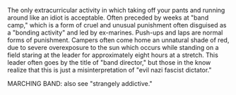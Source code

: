 {{encyclopaedic}}
The only extracurricular activity in which taking off your pants and running around like an idiot is acceptable.  Often preceded by weeks at "band camp," which is a form of cruel and unusual punishment often disguised as a "bonding activity" and led by ex-marines.  Push-ups and laps are normal forms of punishment.  Campers often come home an unnatural shade of red, due to severe overexposure to the sun which occurs while standing on a field staring at the leader for approximately eight hours at a stretch.  This leader often goes by the title of "band director," but those in the know realize that this is just a misinterpretation of "evil nazi fascist dictator."  

MARCHING BAND: also see "strangely addictive."